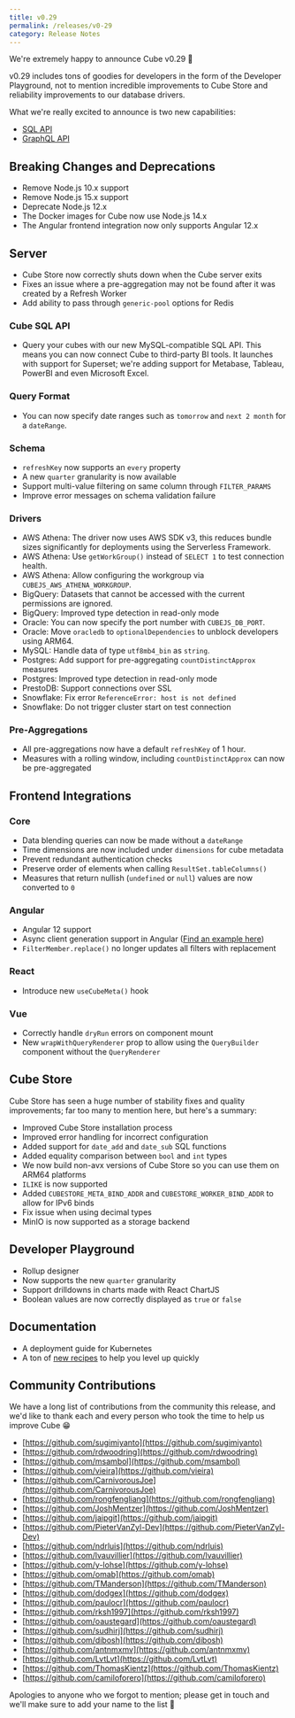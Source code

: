 ```yaml
---
title: v0.29
permalink: /releases/v0-29
category: Release Notes
---
```


We're extremely happy to announce Cube v0.29 🥳

v0.29 includes tons of goodies for developers in the form of the Developer
Playground, not to mention incredible improvements to Cube Store and reliability
improvements to our database drivers.

What we're really excited to announce is two new capabilities:

- [SQL API](https://cube.dev/docs/backend/sql)
- [GraphQL API](https://cube.dev/docs/backend/graphql/getting-started)

## Breaking Changes and Deprecations

- Remove Node.js 10.x support
- Remove Node.js 15.x support
- Deprecate Node.js 12.x
- The Docker images for Cube now use Node.js 14.x
- The Angular frontend integration now only supports Angular 12.x

## Server

- Cube Store now correctly shuts down when the Cube server exits
- Fixes an issue where a pre-aggregation may not be found after it was created
  by a Refresh Worker
- Add ability to pass through `generic-pool` options for Redis

### Cube SQL API

- Query your cubes with our new MySQL-compatible SQL API. This means you can now
  connect Cube to third-party BI tools. It launches with support for Superset;
  we're adding support for Metabase, Tableau, PowerBI and even Microsoft Excel.

### Query Format

- You can now specify date ranges such as `tomorrow` and `next 2 month` for a
  `dateRange`.

### Schema

- `refreshKey` now supports an `every` property
- A new `quarter` granularity is now available
- Support multi-value filtering on same column through `FILTER_PARAMS`
- Improve error messages on schema validation failure

### Drivers

- AWS Athena: The driver now uses AWS SDK v3, this reduces bundle sizes
  significantly for deployments using the Serverless Framework.
- AWS Athena: Use `getWorkGroup()` instead of `SELECT 1` to test connection
  health.
- AWS Athena: Allow configuring the workgroup via `CUBEJS_AWS_ATHENA_WORKGROUP`.
- BigQuery: Datasets that cannot be accessed with the current permissions are
  ignored.
- BigQuery: Improved type detection in read-only mode
- Oracle: You can now specify the port number with `CUBEJS_DB_PORT`.
- Oracle: Move `oracledb` to `optionalDependencies` to unblock developers using
  ARM64.
- MySQL: Handle data of type `utf8mb4_bin` as `string`.
- Postgres: Add support for pre-aggregating `countDistinctApprox` measures
- Postgres: Improved type detection in read-only mode
- PrestoDB: Support connections over SSL
- Snowflake: Fix error `ReferenceError: host is not defined`
- Snowflake: Do not trigger cluster start on test connection

### Pre-Aggregations

- All pre-aggregations now have a default `refreshKey` of 1 hour.
- Measures with a rolling window, including `countDistinctApprox` can now be
  pre-aggregated

## Frontend Integrations

### Core

- Data blending queries can now be made without a `dateRange`
- Time dimensions are now included under `dimensions` for cube metadata
- Prevent redundant authentication checks
- Preserve order of elements when calling `ResultSet.tableColumns()`
- Measures that return nullish (`undefined` or `null`) values are now converted
  to `0`

### Angular

- Angular 12 support
- Async client generation support in Angular
  ([Find an example here](https://github.com/cube-js/cube.js/tree/master/examples/dynamic-angular-dashboard))
- `FilterMember.replace()` no longer updates all filters with replacement

### React

- Introduce new `useCubeMeta()` hook

### Vue

- Correctly handle `dryRun` errors on component mount
- New `wrapWithQueryRenderer` prop to allow using the `QueryBuilder` component
  without the `QueryRenderer`

## Cube Store

Cube Store has seen a huge number of stability fixes and quality improvements;
far too many to mention here, but here's a summary:

- Improved Cube Store installation process
- Improved error handling for incorrect configuration
- Added support for `date_add` and `date_sub` SQL functions
- Added equality comparison between `bool` and `int` types
- We now build non-avx versions of Cube Store so you can use them on ARM64
  platforms
- `ILIKE` is now supported
- Added `CUBESTORE_META_BIND_ADDR` and `CUBESTORE_WORKER_BIND_ADDR` to allow for
  IPv6 binds
- Fix issue when using decimal types
- MinIO is now supported as a storage backend

## Developer Playground

- Rollup designer
- Now supports the new `quarter` granularity
- Support drilldowns in charts made with React ChartJS
- Boolean values are now correctly displayed as `true` or `false`

## Documentation

- A deployment guide for Kubernetes
- A ton of [new recipes](https://cube.dev/docs/recipes) to help you level up
  quickly

## Community Contributions

We have a long list of contributions from the community this release, and we'd
like to thank each and every person who took the time to help us improve Cube 😁

- [https://github.com/sugimiyanto](https://github.com/sugimiyanto)
- [https://github.com/rdwoodring](https://github.com/rdwoodring)
- [https://github.com/msambol](https://github.com/msambol)
- [https://github.com/vieira](https://github.com/vieira)
- [https://github.com/CarnivorousJoe](https://github.com/CarnivorousJoe)
- [https://github.com/rongfengliang](https://github.com/rongfengliang)
- [https://github.com/JoshMentzer](https://github.com/JoshMentzer)
- [https://github.com/jaipgit](https://github.com/jaipgit)
- [https://github.com/PieterVanZyl-Dev](https://github.com/PieterVanZyl-Dev)
- [https://github.com/ndrluis](https://github.com/ndrluis)
- [https://github.com/lvauvillier](https://github.com/lvauvillier)
- [https://github.com/y-lohse](https://github.com/y-lohse)
- [https://github.com/omab](https://github.com/omab)
- [https://github.com/TManderson](https://github.com/TManderson)
- [https://github.com/dodgex](https://github.com/dodgex)
- [https://github.com/paulocr](https://github.com/paulocr)
- [https://github.com/rksh1997](https://github.com/rksh1997)
- [https://github.com/oaustegard](https://github.com/oaustegard)
- [https://github.com/sudhirj](https://github.com/sudhirj)
- [https://github.com/dibosh](https://github.com/dibosh)
- [https://github.com/antnmxmv](https://github.com/antnmxmv)
- [https://github.com/LvtLvt](https://github.com/LvtLvt)
- [https://github.com/ThomasKientz](https://github.com/ThomasKientz)
- [https://github.com/camiloforero](https://github.com/camiloforero)

Apologies to anyone who we forgot to mention; please get in touch and we'll make
sure to add your name to the list 🙌
